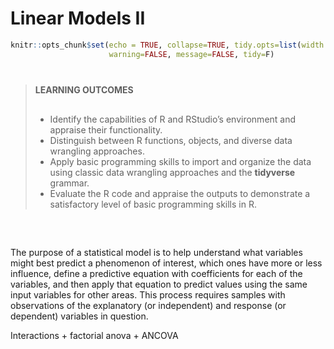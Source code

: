# Linear Models II


```r
knitr::opts_chunk$set(echo = TRUE, collapse=TRUE, tidy.opts=list(width.cutoff=60),
                      warning=FALSE, message=FALSE, tidy=F)
```



<div style="margin-bottom:40px;">
</div>

><left>**LEARNING OUTCOMES**</left>
><div style="margin-bottom:30px;">
></div>
>- Identify the capabilities of R and RStudio's environment and appraise their functionality.
>- Distinguish between R functions, objects, and diverse data wrangling approaches.
>- Apply basic programming skills to import and organize the data using classic data wrangling approaches and the **tidyverse** grammar.
>- Evaluate the R code and appraise the outputs to demonstrate a satisfactory level of basic programming skills in R.



<div style="margin-bottom:60px;">
</div>


The purpose of a statistical model is to help understand what variables might best predict a phenomenon of interest, which ones have more or less influence, define a predictive equation with coefficients for each of the variables, and then apply that equation to predict values using the same input variables for other areas. This process requires samples with observations of the explanatory (or independent) and response (or dependent) variables in question.

Interactions + factorial anova + ANCOVA



